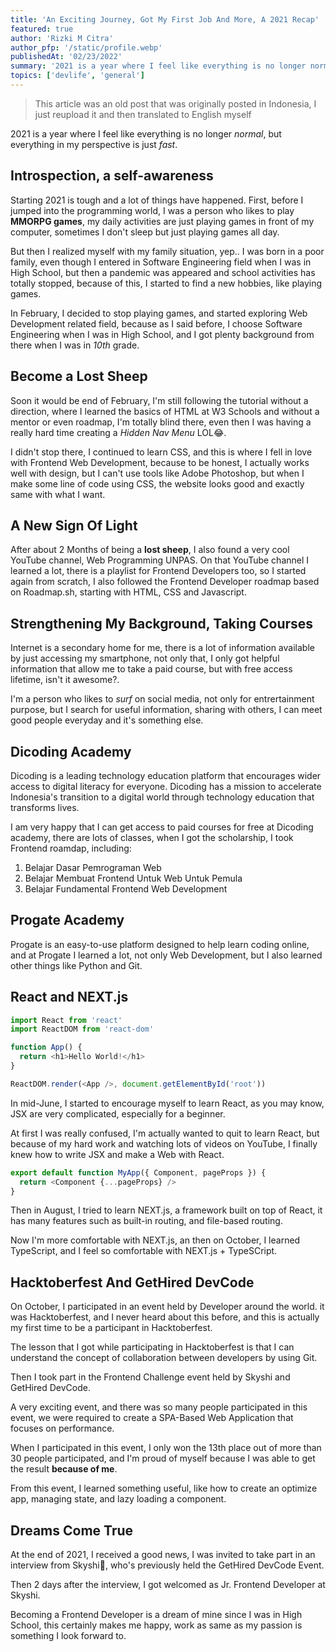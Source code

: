 ```yaml
---
title: 'An Exciting Journey, Got My First Job And More, A 2021 Recap'
featured: true
author: 'Rizki M Citra'
author_pfp: '/static/profile.webp'
publishedAt: '02/23/2022'
summary: '2021 is a year where I feel like everything is no longer normal, but everything in my perspective is just fast.'
topics: ['devlife', 'general']
---
```


> This article was an old post that was originally posted in Indonesia, I just reupload it and then translated to English myself

2021 is a year where I feel like everything is no longer _normal_, but everything in my perspective is just _fast_.

## Introspection, a self-awareness

Starting 2021 is tough and a lot of things have happened.
First, before I jumped into the programming world, I was a person who likes to play **MMORPG games**, my daily activities are just playing games in front of my computer, sometimes I don't sleep but just playing games all day.

But then I realized myself with my family situation, yep.. I was born in a poor family, even though I entered in Software Engineering field when I was in High School, but then a pandemic was appeared and school activities has totally stopped, because of this, I started to find a new hobbies, like playing games.

In February, I decided to stop playing games, and started exploring Web Development related field, because as I said before, I choose Software Engineering when I was in High School, and I got plenty background from there when I was in _10th_ grade.

## Become a Lost Sheep

Soon it would be end of February, I'm still following the tutorial without a direction, where I learned the basics of HTML at <ArticleLink href="https://w3schools.com/" newTab>W3 Schools</ArticleLink> and without a mentor or even roadmap, I'm totally blind there, even then I was having a really hard time creating a _Hidden Nav Menu_ LOL😂.

I didn't stop there, I continued to learn CSS, and this is where I fell in love with Frontend Web Development, because to be honest, I actually works well with design, but I can't use tools like Adobe Photoshop, but when I make some line of code using CSS, the website looks good and exactly same with what I want.

## A New Sign Of Light

After about 2 Months of being a **lost sheep**, I also found a very cool YouTube channel, <ArticleLink href="https://youtube.com/c/WebProgrammingUNPAS" newTab>Web Programming UNPAS</ArticleLink>. On that YouTube channel I learned a lot, there is a playlist for Frontend Developers too, so I started again from scratch, I also followed the Frontend Developer roadmap based on <ArticleLink href="https://roadmap.sh/" newTab>Roadmap.sh</ArticleLink>, starting with HTML, CSS and Javascript.

## Strengthening My Background, Taking Courses

Internet is a secondary home for me, there is a lot of information available by just accessing my smartphone, not only that, I only got helpful information that allow me to take a paid course, but with free access lifetime, isn't it awesome?.

I'm a person who likes to _surf_ on social media, not only for entrertainment purpose, but I search for useful information, sharing with others, I can meet good people everyday and it's something else.

## Dicoding Academy

Dicoding is a leading technology education platform that encourages wider access to digital literacy for everyone. Dicoding has a mission to accelerate Indonesia's transition to a digital world through technology education that transforms lives.

I am very happy that I can get access to paid courses for free at Dicoding academy, there are lots of classes, when I got the scholarship, I took Frontend roamdap, including:

1. <ArticleLink href='https://www.dicoding.com/academies/123' newTab>
     Belajar Dasar Pemrograman Web
   </ArticleLink>
2. <ArticleLink href='https://www.dicoding.com/academies/315' newTab>
     Belajar Membuat Frontend Untuk Web Untuk Pemula
   </ArticleLink>
3. <ArticleLink href='https://www.dicoding.com/academies/163' newTab>
     Belajar Fundamental Frontend Web Development
   </ArticleLink>

## Progate Academy

Progate is an easy-to-use platform designed to help learn coding online, and at Progate I learned a lot, not only Web Development, but I also learned other things like Python and Git.

## React and NEXT.js

```js
import React from 'react'
import ReactDOM from 'react-dom'

function App() {
  return <h1>Hello World!</h1>
}

ReactDOM.render(<App />, document.getElementById('root'))
```

In mid-June, I started to encourage myself to learn React, as you may know, JSX are very complicated, especially for a beginner.

At first I was really confused, I'm actually wanted to quit to learn React, but because of my hard work and watching lots of videos on YouTube, I finally knew how to write JSX and make a Web with React.

```js
export default function MyApp({ Component, pageProps }) {
  return <Component {...pageProps} />
}
```

Then in August, I tried to learn <ArticleLink href="https://nextjs.org" mewTab >NEXT.js</ArticleLink>, a framework built on top of React, it has many features such as built-in routing, and file-based routing.

Now I'm more comfortable with NEXT.js, an then on October, I learned TypeScript, and I feel so comfortable with NEXT.js + TypeSCript.

## Hacktoberfest And GetHired DevCode

On October, I participated in an event held by Developer around the world. it was Hacktoberfest, and I never heard about this before, and this is actually my first time to be a participant in Hacktoberfest.

The lesson that I got while participating in Hacktoberfest is that I can understand the concept of collaboration between developers by using Git.

Then I took part in the Frontend Challenge event held by <ArticleLink href="https://skyshi.com" newTab>Skyshi</ArticleLink> and <ArticleLink href="https://blog.gethired.id/devcode/" newTab>GetHired DevCode</ArticleLink>.

A very exciting event, and there was so many people participated in this event, we were required to create a <ArticleLink href="https://developer.mozilla.org/en-US/docs/Glossary/SPA" newTab>SPA-Based</ArticleLink> Web Application that focuses on performance.

When I participated in this event, I only won the 13th place out of more than 30 people participated, and I'm proud of myself because I was able to get the result **because of me**.

From this event, I learned something useful, like how to create an optimize app, managing state, and lazy loading a component.

## Dreams Come True

At the end of 2021, I received a good news, I was invited to take part in an interview from Skyshi🤯, who's previously held the GetHired DevCode Event.

Then 2 days after the interview, I got welcomed as Jr. Frontend Developer at Skyshi.

Becoming a Frontend Developer is a dream of mine since I was in High School, this certainly makes me happy, work as same as my passion is something I look forward to.
